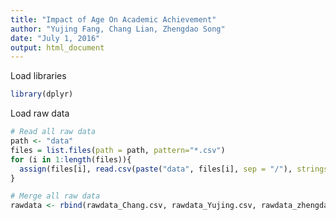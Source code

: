 ```yaml
---
title: "Impact of Age On Academic Achievement"
author: "Yujing Fang, Chang Lian, Zhengdao Song"
date: "July 1, 2016"
output: html_document
---
```

Load libraries
```r
library(dplyr)
```


Load raw data
```r
# Read all raw data
path <- "data"
files = list.files(path = path, pattern="*.csv")
for (i in 1:length(files)){
  assign(files[i], read.csv(paste("data", files[i], sep = "/"), stringsAsFactors = F))
} 

# Merge all raw data
rawdata <- rbind(rawdata_Chang.csv, rawdata_Yujing.csv, rawdata_zhengdao.csv)
```

